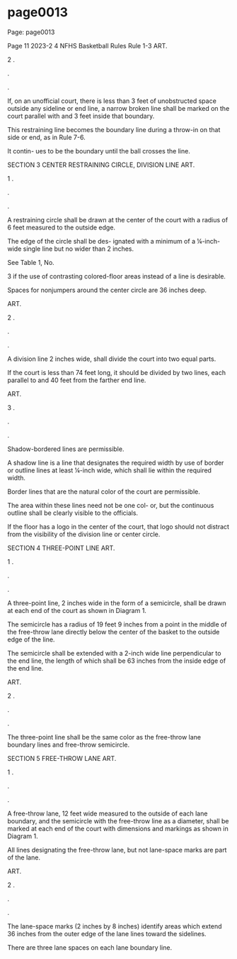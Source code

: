 
# page0013

Page: page0013

Page 11 2023-2 4 NFHS Basketball Rules Rule 1-3 ART.

2 .

.

.

If, on an unofficial court, there is less than 3 feet of unobstructed space outside any sideline or end line, a narrow broken line shall be marked on the court parallel with and 3 feet inside that boundary.

This restraining line becomes the boundary line during a throw-in on that side or end, as in Rule 7-6.

It contin- ues to be the boundary until the ball crosses the line.

SECTION 3 CENTER RESTRAINING CIRCLE, DIVISION LINE ART.

1 .

.

.

A restraining circle shall be drawn at the center of the court with a radius of 6 feet measured to the outside edge.

The edge of the circle shall be des- ignated with a minimum of a ¼-inch-wide single line but no wider than 2 inches.

See Table 1, No.

3 if the use of contrasting colored-floor areas instead of a line is desirable.

Spaces for nonjumpers around the center circle are 36 inches deep.

ART.

2 .

.

.

A division line 2 inches wide, shall divide the court into two equal parts.

If the court is less than 74 feet long, it should be divided by two lines, each parallel to and 40 feet from the farther end line.

ART.

3 .

.

.

Shadow-bordered lines are permissible.

A shadow line is a line that designates the required width by use of border or outline lines at least ¼-inch wide, which shall lie within the required width.

Border lines that are the natural color of the court are permissible.

The area within these lines need not be one col- or, but the continuous outline shall be clearly visible to the officials.

If the floor has a logo in the center of the court, that logo should not distract from the visibility of the division line or center circle.

SECTION 4 THREE-POINT LINE ART.

1 .

.

.

A three-point line, 2 inches wide in the form of a semicircle, shall be drawn at each end of the court as shown in Diagram 1.

The semicircle has a radius of 19 feet 9 inches from a point in the middle of the free-throw lane directly below the center of the basket to the outside edge of the line.

The semicircle shall be extended with a 2-inch wide line perpendicular to the end line, the length of which shall be 63 inches from the inside edge of the end line.

ART.

2 .

.

.

The three-point line shall be the same color as the free-throw lane boundary lines and free-throw semicircle.

SECTION 5 FREE-THROW LANE ART.

1 .

.

.

A free-throw lane, 12 feet wide measured to the outside of each lane boundary, and the semicircle with the free-throw line as a diameter, shall be marked at each end of the court with dimensions and markings as shown in Diagram 1.

All lines designating the free-throw lane, but not lane-space marks are part of the lane.

ART.

2 .

.

.

The lane-space marks (2 inches by 8 inches) identify areas which extend 36 inches from the outer edge of the lane lines toward the sidelines.

There are three lane spaces on each lane boundary line.
  